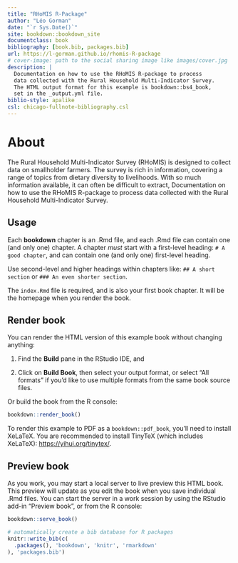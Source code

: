 ```yaml
--- 
title: "RHoMIS R-Package"
author: "Léo Gorman"
date: "`r Sys.Date()`"
site: bookdown::bookdown_site
documentclass: book
bibliography: [book.bib, packages.bib]
url: https://l-gorman.github.io/rhomis-R-package
# cover-image: path to the social sharing image like images/cover.jpg
description: |
  Documentation on how to use the RHoMIS R-package to process
  data collected with the Rural Household Multi-Indicator Survey.
  The HTML output format for this example is bookdown::bs4_book,
  set in the _output.yml file.
biblio-style: apalike
csl: chicago-fullnote-bibliography.csl
---
```


# About

The Rural Household Multi-Indicator Survey (RHoMIS) is designed to collect data on smallholder farmers.
The survey is rich in information, covering a range of topics from dietary diversity to livelihoods.
With so much information available, it can often be difficult to extract, 
Documentation on how to use the RHoMIS R-package to process
data collected with the Rural Household Multi-Indicator Survey.

## Usage 

Each **bookdown** chapter is an .Rmd file, and each .Rmd file can contain one (and only one) chapter. A chapter *must* start with a first-level heading: `# A good chapter`, and can contain one (and only one) first-level heading.

Use second-level and higher headings within chapters like: `## A short section` or `### An even shorter section`.

The `index.Rmd` file is required, and is also your first book chapter. It will be the homepage when you render the book.

## Render book

You can render the HTML version of this example book without changing anything:

1. Find the **Build** pane in the RStudio IDE, and

1. Click on **Build Book**, then select your output format, or select "All formats" if you'd like to use multiple formats from the same book source files.

Or build the book from the R console:

```r
bookdown::render_book()
```

To render this example to PDF as a `bookdown::pdf_book`, you'll need to install XeLaTeX. You are recommended to install TinyTeX (which includes XeLaTeX): <https://yihui.org/tinytex/>.

## Preview book

As you work, you may start a local server to live preview this HTML book. This preview will update as you edit the book when you save individual .Rmd files. You can start the server in a work session by using the RStudio add-in "Preview book", or from the R console:

```r
bookdown::serve_book()
```


```r
# automatically create a bib database for R packages
knitr::write_bib(c(
  .packages(), 'bookdown', 'knitr', 'rmarkdown'
), 'packages.bib')
```
